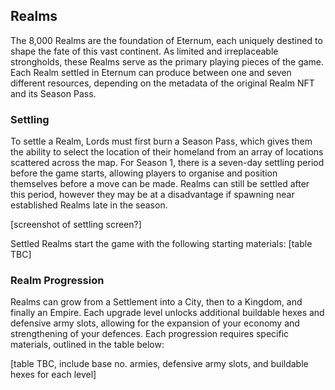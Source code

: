 ## Realms

The 8,000 Realms are the foundation of Eternum, each uniquely destined to shape the fate of this vast continent. As
limited and irreplaceable strongholds, these Realms serve as the primary playing pieces of the game. Each Realm settled
in Eternum can produce between one and seven different resources, depending on the metadata of the original Realm NFT
and its Season Pass.

### Settling

To settle a Realm, Lords must first burn a Season Pass, which gives them the ability to select the location of their
homeland from an array of locations scattered across the map. For Season 1, there is a seven-day settling period before
the game starts, allowing players to organise and position themselves before a move can be made. Realms can still be
settled after this period, however they may be at a disadvantage if spawning near established Realms late in the season.

[screenshot of settling screen?]

Settled Realms start the game with the following starting materials: [table TBC]

### Realm Progression

Realms can grow from a Settlement into a City, then to a Kingdom, and finally an Empire. Each upgrade level unlocks
additional buildable hexes and defensive army slots, allowing for the expansion of your economy and strengthening of
your defences. Each progression requires specific materials, outlined in the table below:

[table TBC, include base no. armies, defensive army slots, and buildable hexes for each level]
